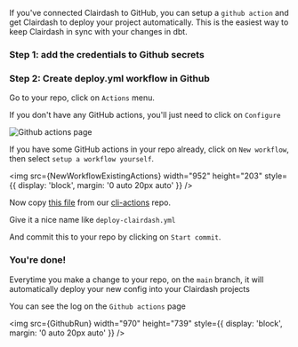 
If you've connected Clairdash to GitHub, you can setup a `github action` and get Clairdash to deploy your project automatically. This is the easiest way to keep Clairdash in sync with your changes in dbt.

### Step 1: add the credentials to Github secrets

<GithubSecretsSnippet />

### Step 2: Create deploy.yml workflow in Github

Go to your repo, click on `Actions` menu.

If you don't have any GitHub actions, you'll just need to click on `Configure`

![Github actions page](./assets/github-actions.png)

If you have some GitHub actions in your repo already, click on `New workflow`, then select `setup a workflow yourself`.

<img
  src={NewWorkflowExistingActions}
  width="952"
  height="203"
  style={{ display: 'block', margin: '0 auto 20px auto' }}
/>

Now copy [this file](https://github.com/clairdash/cli-actions/blob/main/deploy.yml) from our [cli-actions](https://github.com/clairdash/cli-actions) repo.

Give it a nice name like `deploy-clairdash.yml`

And commit this to your repo by clicking on `Start commit`.

### You're done!

Everytime you make a change to your repo, on the `main` branch, it will automatically deploy your new config into your Clairdash projects

You can see the log on the `Github actions` page

<img
  src={GithubRun}
  width="970"
  height="739"
  style={{ display: 'block', margin: '0 auto 20px auto' }}
/>
